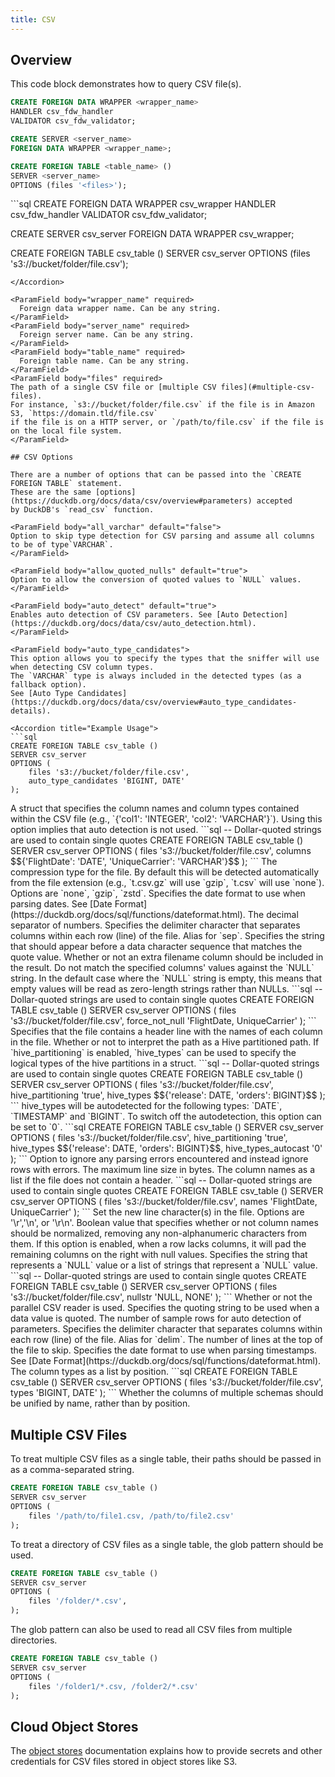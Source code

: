 ```yaml
---
title: CSV
---
```


## Overview

This code block demonstrates how to query CSV file(s).

```sql
CREATE FOREIGN DATA WRAPPER <wrapper_name>
HANDLER csv_fdw_handler
VALIDATOR csv_fdw_validator;

CREATE SERVER <server_name>
FOREIGN DATA WRAPPER <wrapper_name>;

CREATE FOREIGN TABLE <table_name> ()
SERVER <server_name>
OPTIONS (files '<files>');
```

<Accordion title = "Example Usage">
```sql
CREATE FOREIGN DATA WRAPPER csv_wrapper
HANDLER csv_fdw_handler
VALIDATOR csv_fdw_validator;

CREATE SERVER csv_server
FOREIGN DATA WRAPPER csv_wrapper;

CREATE FOREIGN TABLE csv_table ()
SERVER csv_server
OPTIONS (files 's3://bucket/folder/file.csv');

````
</Accordion>

<ParamField body="wrapper_name" required>
  Foreign data wrapper name. Can be any string.
</ParamField>
<ParamField body="server_name" required>
  Foreign server name. Can be any string.
</ParamField>
<ParamField body="table_name" required>
  Foreign table name. Can be any string.
</ParamField>
<ParamField body="files" required>
The path of a single CSV file or [multiple CSV files](#multiple-csv-files).
For instance, `s3://bucket/folder/file.csv` if the file is in Amazon S3, `https://domain.tld/file.csv`
if the file is on a HTTP server, or `/path/to/file.csv` if the file is on the local file system.
</ParamField>

## CSV Options

There are a number of options that can be passed into the `CREATE FOREIGN TABLE` statement.
These are the same [options](https://duckdb.org/docs/data/csv/overview#parameters) accepted
by DuckDB's `read_csv` function.

<ParamField body="all_varchar" default="false">
Option to skip type detection for CSV parsing and assume all columns to be of type`VARCHAR`.
</ParamField>

<ParamField body="allow_quoted_nulls" default="true">
Option to allow the conversion of quoted values to `NULL` values.
</ParamField>

<ParamField body="auto_detect" default="true">
Enables auto detection of CSV parameters. See [Auto Detection](https://duckdb.org/docs/data/csv/auto_detection.html).
</ParamField>

<ParamField body="auto_type_candidates">
This option allows you to specify the types that the sniffer will use when detecting CSV column types.
The `VARCHAR` type is always included in the detected types (as a fallback option).
See [Auto Type Candidates](https://duckdb.org/docs/data/csv/overview#auto_type_candidates-details).

<Accordion title="Example Usage">
```sql
CREATE FOREIGN TABLE csv_table ()
SERVER csv_server
OPTIONS (
    files 's3://bucket/folder/file.csv',
    auto_type_candidates 'BIGINT, DATE'
);
````

</Accordion>
</ParamField>

<ParamField body="columns">
A struct that specifies the column names and column types contained within the CSV file
(e.g., `{'col1': 'INTEGER', 'col2': 'VARCHAR'}`). Using this option implies that auto detection is
not used.

<Accordion title="Example Usage">
```sql
-- Dollar-quoted strings are used to contain single quotes
CREATE FOREIGN TABLE csv_table ()
SERVER csv_server
OPTIONS (
    files 's3://bucket/folder/file.csv',
    columns $${'FlightDate': 'DATE', 'UniqueCarrier': 'VARCHAR'}$$
);
```
</Accordion>
</ParamField>

<ParamField body="compression" default="auto">
  The compression type for the file. By default this will be detected
  automatically from the file extension (e.g., `t.csv.gz` will use `gzip`,
  `t.csv` will use `none`). Options are `none`, `gzip`, `zstd`.
</ParamField>

<ParamField body="dateformat">
  Specifies the date format to use when parsing dates. See [Date
  Format](https://duckdb.org/docs/sql/functions/dateformat.html).
</ParamField>

<ParamField body="decimal_separator" default=".">
  The decimal separator of numbers.
</ParamField>

<ParamField body="delim" default=",">
  Specifies the delimiter character that separates columns within each row
  (line) of the file. Alias for `sep`.
</ParamField>

<ParamField body="escape" default='"'>
  Specifies the string that should appear before a data character sequence that
  matches the quote value.
</ParamField>

<ParamField body="filename" default="false">
  Whether or not an extra filename column should be included in the result.
</ParamField>

<ParamField body="force_not_null">
Do not match the specified columns' values against the `NULL` string. In the default case where the `NULL` string is empty, this means that empty values will be read as zero-length strings rather than NULLs.

<Accordion title="Example Usage">
```sql
-- Dollar-quoted strings are used to contain single quotes
CREATE FOREIGN TABLE csv_table ()
SERVER csv_server
OPTIONS (
    files 's3://bucket/folder/file.csv',
    force_not_null 'FlightDate, UniqueCarrier'
);
```
</Accordion>
</ParamField>

<ParamField body="header" default="false">
  Specifies that the file contains a header line with the names of each column
  in the file.
</ParamField>

<ParamField body="hive_partitioning" default="false">
  Whether or not to interpret the path as a Hive partitioned path.
</ParamField>

<ParamField body="hive_types">
If `hive_partitioning` is enabled, `hive_types` can be used to specify the logical types of the hive
partitions in a struct.
<Accordion title = "Example Usage">
```sql
-- Dollar-quoted strings are used to contain single quotes
CREATE FOREIGN TABLE csv_table ()
SERVER csv_server
OPTIONS (
    files 's3://bucket/folder/file.csv',
    hive_partitioning 'true',
    hive_types $${'release': DATE, 'orders': BIGINT}$$
);
```
</Accordion>
</ParamField>
<ParamField body="hive_types_autocast">
hive_types will be autodetected for the following types: `DATE`, `TIMESTAMP` and `BIGINT`.
To switch off the autodetection, this option can be set to `0`.
<Accordion title = "Example Usage">
```sql
CREATE FOREIGN TABLE csv_table ()
SERVER csv_server
OPTIONS (
    files 's3://bucket/folder/file.csv',
    hive_partitioning 'true',
    hive_types $${'release': DATE, 'orders': BIGINT}$$,
    hive_types_autocast '0'
);
```
</Accordion>
</ParamField>

<ParamField body="ignore_errors" default="false">
  Option to ignore any parsing errors encountered and instead ignore rows with
  errors.
</ParamField>

<ParamField body="max_line_size" default="2097152">
  The maximum line size in bytes.
</ParamField>

<ParamField body="names">
The column names as a list if the file does not contain a header.

<Accordion title="Example Usage">
```sql
-- Dollar-quoted strings are used to contain single quotes
CREATE FOREIGN TABLE csv_table ()
SERVER csv_server
OPTIONS (
    files 's3://bucket/folder/file.csv',
    names 'FlightDate, UniqueCarrier'
);
```
</Accordion>
</ParamField>

<ParamField body="new_line">
  Set the new line character(s) in the file. Options are '\r','\n', or '\r\n'.
</ParamField>

<ParamField body="normalize_names" default="false">
  Boolean value that specifies whether or not column names should be normalized,
  removing any non-alphanumeric characters from them.
</ParamField>

<ParamField body="null_padding" default="false">
  If this option is enabled, when a row lacks columns, it will pad the remaining
  columns on the right with null values.
</ParamField>

<ParamField body="nullstr">
Specifies the string that represents a `NULL` value or a list of strings that represent a `NULL` value.

<Accordion title="Example Usage">
```sql
-- Dollar-quoted strings are used to contain single quotes
CREATE FOREIGN TABLE csv_table ()
SERVER csv_server
OPTIONS (
    files 's3://bucket/folder/file.csv',
    nullstr 'NULL, NONE'
);
```
</Accordion>
</ParamField>

<ParamField body="parallel" default="true">
  Whether or not the parallel CSV reader is used.
</ParamField>

<ParamField body="quote" default='"'>
  Specifies the quoting string to be used when a data value is quoted.
</ParamField>

<ParamField body="sample_size" default="20480">
  The number of sample rows for auto detection of parameters.
</ParamField>

<ParamField body="sep" default=",">
  Specifies the delimiter character that separates columns within each row
  (line) of the file. Alias for `delim`.
</ParamField>

<ParamField body="skip" default="0">
  The number of lines at the top of the file to skip.
</ParamField>

<ParamField body="timestampformat" default="(empty)">
  Specifies the date format to use when parsing timestamps. See [Date
  Format](https://duckdb.org/docs/sql/functions/dateformat.html).
</ParamField>

<ParamField body="types">
The column types as a list by position.

<Accordion title="Example Usage">
```sql
CREATE FOREIGN TABLE csv_table ()
SERVER csv_server
OPTIONS (
    files 's3://bucket/folder/file.csv',
    types 'BIGINT, DATE'
);
```
</Accordion>
</ParamField>

<ParamField body="union_by_name" default="false">
  Whether the columns of multiple schemas should be unified by name, rather than
  by position.
</ParamField>

## Multiple CSV Files

To treat multiple CSV files as a single table, their paths should be passed in as a comma-separated
string.

```sql
CREATE FOREIGN TABLE csv_table ()
SERVER csv_server
OPTIONS (
    files '/path/to/file1.csv, /path/to/file2.csv'
);
```

To treat a directory of CSV files as a single table, the glob pattern should be used.

```sql
CREATE FOREIGN TABLE csv_table ()
SERVER csv_server
OPTIONS (
    files '/folder/*.csv',
);
```

The glob pattern can also be used to read all CSV files from multiple directories.

```sql
CREATE FOREIGN TABLE csv_table ()
SERVER csv_server
OPTIONS (
    files '/folder1/*.csv, /folder2/*.csv'
);
```

## Cloud Object Stores

The [object stores](/integrations/object_stores) documentation explains how to provide secrets and other credentials for
CSV files stored in object stores like S3.
